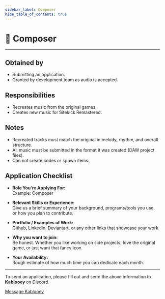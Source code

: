 ```yaml
---
sidebar_label: Composer
hide_table_of_contents: true
---
```

# 🎼 Composer
---
## Obtained by

  - Submitting an application.
  - Granted by development team as audio is accepted.
  
## Responsibilities

  - Recreates music from the original games.
  - Creates new music for Sitekick Remastered.
  
## Notes
  
  - Recreated tracks must match the original in melody, rhythm, and overall structure.
  - All music must be submitted in the format it was created (DAW project files).
  - Can not create codes or spawn items.

## Application Checklist

- **Role You're Applying For:**  
Example: Composer

- **Relevant Skills or Experience:**  
Give us a brief summary of your background, programs/tools you use, or how you plan to contribute.

- **Portfolio / Examples of Work:**  
Github, Linkedin, Deviantart, or any other links that showcase your work.

- **Why you want to join:**  
Be honest.  Whether you like working on side projects, love the original game, or just want that fancy icon.

- **Your Availability:**  
Rough estimate of how much time you can dedicate each month.

---

To send an application, please fill out and send the above information to **Kablooey** on Discord.

<a className="button" href="https://discordapp.com/channels/@me/653394550580183050">Message Kablooey</a>